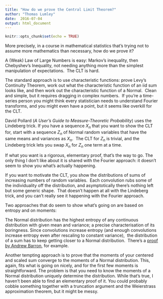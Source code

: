 ```yaml
---
title: "How do we prove the Central Limit Theorem?"
author: "Thomas Lumley"
date:  2016-07-04
output: html_document
---
```


```r
knitr::opts_chunk$set(echo = TRUE)
```
 More precisely, in a course in mathematical statistics that’s trying not to assume more mathematics than necessary, how do we prove it?  

A (Weak) Law of Large Numbers is easy: Markov’s inequality, then Chebyshev’s Inequality, not needing anything more than the simplest manipulation of expectations.  The CLT is hard.

The standard approach is to use characteristic functions: prove Levy’s Continuity Theorem, work out what the characteristic function of an iid sum looks like, and then work out the characteristic function of a Normal.  Clean and simple, but it requires dragging in complex numbers.  If you’re a time-series person you might think every statistician needs to understand Fourier transforms, and you might even have a point, but it seems like overkill for the CLT.

David Pollard (*A User’s Guide to Measure-Theoretic Probability*) uses the Lindeberg trick. If you have a sequence $X_n$ that you want to show the CLT for, start with a sequence $Z_n$ of Normal random variables that have the same means and variances as $X_n$.  The CLT for $Z_n$ is trivial, and the Lindeberg trick lets you swap $X_n$ for $Z_n$ one term at a time.

If what you want is a rigorous, elementary proof, that’s the way to go. The only thing I don’t like about it is shared with the Fourier approach: it doesn’t seem to show you what’s actually happening. 

If you want to motivate the CLT, you show the distributions of sums of increasing numbers of random variables.  Each convolution rubs some of the individuality off the distribution, and asymptotically there’s nothing left but some generic shape.  That doesn’t happen at all with the Lindeberg trick, and you can’t really see it happening with the Fourier approach. 

Two approaches that do seem to show what’s going on are based on entropy and on moments:

The Normal distribution has the highest entropy of any continuous distribution with given mean and variance; a precise characterisation of its boringness. Since convolutions increase entropy (and enough convolutions increase entropy even after rescaling to constant variance),  the distribution of a sum has to keep getting closer to a Normal distribution.  There’s a [proof by Andrew Barron](http://www.stat.yale.edu/~arb4/publications_files/EntropyAndTheCentralLimitTheoremAnnalsProbability.pdf), for example.

Another tempting approach is to prove that the moments of your centered and scaled sum converge to the moments of a Normal distribution. This, again, fits what is going on nicely, and for the first few moments is straightforward. The problem is that you need to know the moments of a Normal distribution uniquely determine the distribution. While that’s true, I haven’t been able to find an elementary proof of it. You could probably cobble something together with a truncation argument and the Weierstrass approximation theorem, but it might be messy. 